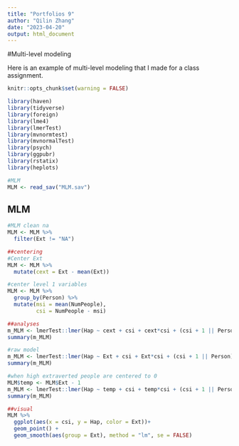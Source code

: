 ```yaml
---
title: "Portfolios 9"
author: "Qilin Zhang"
date: "2023-04-20"
output: html_document
---
```


#Multi-level modeling

Here is an example of multi-level modeling that I made for a class assignment. 


```r
knitr::opts_chunk$set(warning = FALSE)
```

```r
library(haven)
library(tidyverse)
library(foreign)
library(lme4)
library(lmerTest)
library(mvnormtest)
library(mvnormalTest)
library(psych)
library(ggpubr)
library(rstatix)
library(heplots)
```

```r
#MLM
MLM <- read_sav("MLM.sav")
```


## MLM

```r
#MLM clean na
MLM <- MLM %>%
  filter(Ext != "NA")

##centering
#Center Ext
MLM <- MLM %>%
  mutate(cext = Ext - mean(Ext))

#center level 1 variables
MLM <- MLM %>%
  group_by(Person) %>%
  mutate(msi = mean(NumPeople),
         csi = NumPeople - msi)

##analyses 
m_MLM <- lmerTest::lmer(Hap ~ cext + csi + cext*csi + (csi + 1 || Person) , data = MLM)
summary(m_MLM)

#raw model
m_MLM <- lmerTest::lmer(Hap ~ Ext + csi + Ext*csi + (csi + 1 || Person) , data = MLM)
summary(m_MLM)

#when high extraverted people are centered to 0
MLM$temp <- MLM$Ext - 1 
m_MLM <- lmerTest::lmer(Hap ~ temp + csi + temp*csi + (csi + 1 || Person) , data = MLM)
summary(m_MLM)

##visual
MLM %>%
  ggplot(aes(x = csi, y = Hap, color = Ext))+
  geom_point() + 
  geom_smooth(aes(group = Ext), method = "lm", se = FALSE)
```
